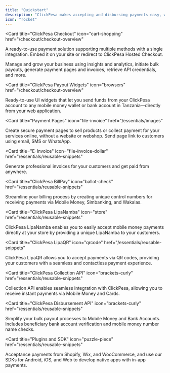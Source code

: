 ```yaml
---
title: "Quickstart"
description: "ClickPesa makes accepting and disbursing payments easy, whether you know how to code or not - ClickPesa has the right solution for you."
icon: "rocket"
---
```


<CardGroup  cols={2} >

<Card
  title="ClickPesa Checkout"
  icon="cart-shopping"
  href="/checkout/checkout-overview"
>
A ready-to-use payment solution supporting multiple methods with a single integration. Embed it on your site or redirect to ClickPesa Hosted Checkout.
</Card>

<Card
title="ClickPesa Dashboard"
 icon="browser"
 href="/checkout/checkout-overview">
Manage and grow your business using insights and analytics, initiate bulk payouts, generate payment pages and invoices, retrieve API credentials, and more.
</Card>

<Card
  title="ClickPesa Payout Widgets"
  icon="browsers"
  href="/checkout/checkout-overview"
>
Ready-to-use UI widgets that let you send funds from your ClickPesa account to any mobile money wallet or bank account in Tanzania—directly from your web application.
</Card>

<Card
  title="Payment Pages"
  icon="file-invoice"
  href="/essentials/images"
>
Create secure payment pages to sell products or collect payment for your services online, without a website or webshop. Send page link to customers using email, SMS or WhatsApp.
</Card>

<Card
  title="E-Invoice"
  icon="file-invoice-dollar"
  href="/essentials/reusable-snippets"
>
 Generate professional invoices for your customers and get paid from anywhere.
</Card>


<Card
  title="ClickPesa BillPay"
  icon="ballot-check"
  href="/essentials/reusable-snippets"
>
  Streamline your billing process by creating unique control numbers for receiving payments via Mobile Money, Simbanking, and Wakalas.
</Card>

<Card
  title="ClickPesa LipaNamba"
  icon="store"
  href="/essentials/reusable-snippets"
>
  ClickPesa LipaNamba enables you to easily accept mobile money payments directly at your store by providing a unique LipaNamba to your customers.
</Card>

<Card
  title="ClickPesa LipaQR"
  icon="qrcode"
  href="/essentials/reusable-snippets"
>
  ClickPesa LipaQR allows you to accept payments via QR codes, providing your customers with a seamless and contactless payment experience.
</Card>


<Card
  title="ClickPesa Collection API"
  icon="brackets-curly"
  href="/essentials/reusable-snippets"
>
Collection API enables seamless integration with ClickPesa, allowing you to receive instant payments via Mobile Money and Cards.
</Card>

<Card
  title="ClickPesa Disbursement API"
  icon="brackets-curly"
  href="/essentials/reusable-snippets"
>
Simplify your bulk payout processes to Mobile Money and Bank Accounts. Includes beneficiary bank account verification and mobile money number name checks.
</Card>


<Card
  title="Plugins and SDK"
  icon="puzzle-piece"
  href="/essentials/reusable-snippets"
>
 Acceptance payments from Shopify, Wix, and WooCommerce, and use our SDKs for Android, iOS, and Web to develop native apps with in-app payments.
</Card>

</CardGroup>